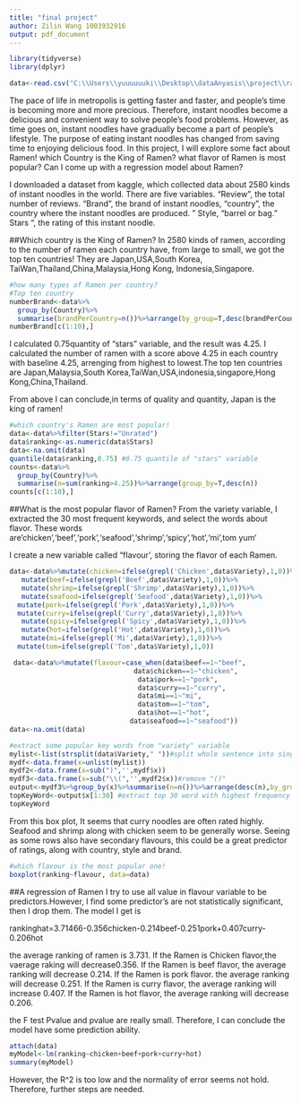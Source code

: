 ---
title: "final project"
author: Zilin Wang 1003932916
output: pdf_document
---

```{r setup, include=FALSE}
library(tidyverse)
library(dplyr)
```

```{r cars,include=FALSE,message=FALSE,echo=FALSE}
data<-read.csv("C:\\Users\\yuuuuuuki\\Desktop\\dataAnyasis\\project\\ramen\\ramen-ratings.csv")
```

The pace of life in metropolis is getting faster and faster, and people's time is becoming more and more precious. Therefore, instant noodles become a delicious and convenient way to solve people's food problems. However, as time goes on, instant noodles have gradually become a part of people's lifestyle. The purpose of eating instant noodles has changed from saving time to enjoying delicious food. In this project, I will explore some fact about Ramen! which Country is the King of Ramen? what flavor of Ramen is most popular? Can I come up with a regression model about Ramen?

I downloaded a dataset from kaggle, which collected data about 2580 kinds of instant noodles in the world. There are five variables. "Review", the total number of reviews. "Brand", the brand of instant noodles, "country", the country where the instant noodles are produced. " Style, "barrel or bag." Stars ", the rating of this instant noodle.

##Which country is the King of Ramen?
In 2580 kinds of ramen, according to the number of ramen each country have, from large to small, we got the top ten countries! They are Japan,USA,South Korea, TaiWan,Thailand,China,Malaysia,Hong Kong, Indonesia,Singapore.
```{r,message=FALSE,warning=FALSE,echo=FALSE}
#how many types of Ramen per country?
#Top ten country 
numberBrand<-data%>%
  group_by(Country)%>%
  summarise(brandPerCountry=n())%>%arrange(by_group=T,desc(brandPerCountry))
numberBrand[c(1:10),]
```
I calculated 0.75quantity of "stars" variable, and the result was 4.25. I calculated the number of ramen with a score above 4.25 in each country with baseline 4.25, arrenging from highest to lowest.The top ten countries are Japan,Malaysia,South Korea,TaiWan,USA,indonesia,singapore,Hong Kong,China,Thailand.

From above I can conclude,in terms of quality and quantity, Japan is the king of ramen!
```{r,message=FALSE,warning=FALSE,echo=FALSE}
#which country's Ramen are most popular!
data<-data%>%filter(Stars!="Unrated")
data$ranking<-as.numeric(data$Stars)
data<-na.omit(data)
quantile(data$ranking,0.75) #0.75 quantile of "stars" variable
counts<-data%>%
  group_by(Country)%>%
  summarise(n=sum(ranking>4.25))%>%arrange(group_by=T,desc(n))
counts[c(1:10),]
```

##What is the most popular flavor of Ramen?
From the variety variable, I extracted the 30 most frequent keywords, and select the words about flavor. These words are'chicken','beef','pork','seafood','shrimp','spicy','hot','mi',tom yum‘

I create a new variable called "flavour', storing the flavor of each Ramen.
```{r,echo=FALSE}
data<-data%>%mutate(chicken=ifelse(grepl('Chicken',data$Variety),1,0))%>%
   mutate(beef=ifelse(grepl('Beef',data$Variety),1,0))%>%
   mutate(shrimp=ifelse(grepl('Shrimp',data$Variety),1,0))%>%
   mutate(seafood=ifelse(grepl('Seafood',data$Variety),1,0))%>%
  mutate(pork=ifelse(grepl('Pork',data$Variety),1,0))%>%
  mutate(curry=ifelse(grepl('Curry',data$Variety),1,0))%>%
   mutate(spicy=ifelse(grepl('Spicy',data$Variety),1,0))%>%
   mutate(hot=ifelse(grepl('Hot',data$Variety),1,0))%>%
   mutate(mi=ifelse(grepl('Mi',data$Variety),1,0))%>%
  mutate(tom=ifelse(grepl('Tom',data$Variety),1,0))

 data<-data%>%mutate(flavour=case_when(data$beef==1~"beef",
                               data$chicken==1~"chicken",
                                data$pork==1~"pork",
                                data$curry==1~"curry",
                                data$mi==1~"mi",
                                data$tom==1~"tom",
                                data$hot==1~"hot",
                              data$seafood==1~"seafood"))
data<-na.omit(data)
```


```{r,warning=FALSE,message=FALSE,echo=FALSE}
#extract some popular key words from "variety" variable
mylist<-list(strsplit(data$Variety," "))#split whole sentence into single word
mydf<-data.frame(x=unlist(mylist))
mydf2<-data.frame(x=sub(")",'',mydf$x))
mydf3<-data.frame(x=sub("\\(",'',mydf2$x))#remove "()"
output<-mydf3%>%group_by(x)%>%summarise(n=n())%>%arrange(desc(n),by_group=T)
topKeyWord<-output$x[1:30] #extract top 30 word with highest frequency
topKeyWord
```
From this box plot, It seems that curry noodles are often rated highly. Seafood and shrimp along with chicken seem to be generally worse. Seeing as some rows also have secondary flavours, this could be a great predictor of ratings, along with country, style and brand.


```{r,echo=FALSE}
#which flavour is the most popular one!
boxplot(ranking~flavour, data=data)
```


##A regression of Ramen
I try to use all value in flavour variable to be predictors.However, I find some predictor's are not statistically significant, then I drop them.
The model I get is 

rankinghat=3.71466-0.356chicken-0.214beef-0.251pork+0.407curry-0.206hot

the average ranking of ramen is 3.731.
If the Ramen is Chicken flavor,the vaerage raking will decrease0.356.
If the Ramen is beef flavor, the average ranking will decrease 0.214.
If the Ramen is pork flavor. the average ranking will decrease 0.251.
If the Ramen is curry flavor, the average ranking will increase 0.407.
If the Ramen is hot flavor, the average ranking will decrease 0.206.

the F test Pvalue and pvalue are really small. Therefore, I can conclude the model have some prediction ability.

```{r,warning=FALSE,message=FALSE,echo=FALSE}
attach(data)
myModel<-lm(ranking~chicken+beef+pork+curry+hot)
summary(myModel)
```
However, the R^2 is too low and the normality of error seems not hold. 
Therefore, further steps are needed.




